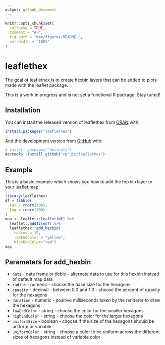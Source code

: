 ```yaml
---
output: github_document
---
```


<!-- README.md is generated from README.Rmd. Please edit that file -->

```r
knitr::opts_chunk$set(
  collapse = TRUE,
  comment = "#>",
  fig.path = "man/figures/README-",
  out.width = "100%"
)
```
# leaflethex

<!-- badges: start -->
<!-- badges: end -->

The goal of leaflethex is to create hexbin layers that can be added to plots made
with the leaflet package. 

This is a work in progress and is not yet a functional R package.  Stay tuned!

## Installation

You can install the released version of leaflethex from [CRAN](https://CRAN.R-project.org) with:

``` r
install.packages("leaflethex")
```

And the development version from [GitHub](https://github.com/) with:

``` r
# install.packages("devtools")
devtools::install_github("rpruim/leaflethex")
```
## Example

This is a basic example which shows you how to add the hexbin layer to your leaflet map:

```r
library(leaflethex)
df = tibble(
  lat = rnorm(100),
  lng = rnorm(100)
)
map <- leaflet::leaflet(df) %>% 
  leaflet::addTiles() %>% 
  leaflethex::add_hexbin(
    radius = 19, 
    lowEndColor = "yellow", 
    highEndColor="red")
map
```

## Parameters for add_hexbin

* `data` - data frame or tibble - alternate data to use for this hexbin instead of default map data
* `radius` - numeric - choose the base size for the hexagons
* `opacity` - decimal - between 0.0 and 1.0 - choose the percent of opacity for the hexagons
* `duration` - numeric - positive milliseconds taken by the renderer to draw the hexagons
* `lowEndColor` - string - choose the color for the smaller hexagons
* `highEndColor` - string - choose the color for the larger hexagons
* `uniformSize` - boolean - choose if the size of the hexagons should be uniform or variable
* `uniformColor` - string - choose a color to be uniform across the different sizes of hexagons instead of variable color